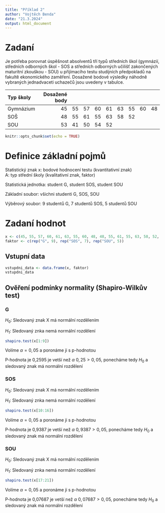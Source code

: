 ```yaml
---
title: "Příklad 2"
author: "Vojtěch Benda"
date: "21.3.2024"
output: html_document
---
```


# Zadaní
Je potřeba porovnat úspěšnost absolventů tří typů středních škol
(gymnázií, středních odborných škol - SOS a středních odborných učilišť zakončených maturitní zkouškou - SOU)
u přijímacího testu studijních předpokladů na fakultě ekonomického zaměření. Dosažené bodové výsledky náhodně vybraných
jednadvaceti uchazečů jsou uvedeny v tabulce.

|   Typ školy      |  Dosažené body      |
|:-----------------|----:|---:|----:|---:|---:|----:|---:|----:|---:|
|Gymnázium         |45| 55| 57| 60| 61| 63| 55| 60| 48|
|SOŠ         |48| 55| 61 |55| 63| 58 |52|
|SOU       |53 |41| 50 |54| 52|


```r
knitr::opts_chunk$set(echo = TRUE)
```

# Definice základní pojmů

Statistický znak x: bodové hodnocení testu (kvantitativní znak)\
                A: typ střední školy (kvalitativní znak, faktor)

Statistická jednotka: student G, student SOS, student SOU

Základní soubor: všichni studenti G, SOS, SOU

Výběrový soubor: 9 studentů G, 7 studentů SOS, 5 studentů SOU


# Zadaní hodnot

```r
x <- c(45, 55, 57, 60, 61, 63, 55, 60, 48, 48, 55, 61, 55, 63, 58, 52, 53, 41, 50, 54, 52)
faktor <- c(rep("G", 9), rep("SOS", 7), rep("SOU", 5))
```

## Vstupní data
```r
vstupdni_data <- data.frame(x, faktor)
vstupdni_data
```


## Ověření podmínky normality (Shapiro-Wilkův test)

### G

$H_0:$ Sledovaný znak X má normální rozdělením

$H_1:$ Sledovaný znka nemá normální rozdělení

```r
shapiro.test(x[1:9])
```

Volíme $\alpha = 0,05$ a poronáme ji s p-hodnotou

P-hodnota je 0,2595 je vetší než $\alpha$ $0,25>0,05$,
ponecháme tedy $H_0$ a sledovaný znak má normální rozdělení

### SOS

$H_0:$ Sledovaný znak X má normální rozdělením

$H_1:$ Sledovaný znka nemá normální rozdělení

```r
shapiro.test(x[10:16])
```

Volíme $\alpha = 0,05$ a poronáme ji s p-hodnotou

P-hodnota je 0,9387 je vetší než $\alpha$ $0,9387>0,05$,
ponecháme tedy $H_0$ a sledovaný znak má normální rozdělení

### SOU

$H_0:$ Sledovaný znak X má normální rozdělením

$H_1:$ Sledovaný znka nemá normální rozdělení

```r
shapiro.test(x[17:21])
```

Volíme $\alpha = 0,05$ a poronáme ji s p-hodnotou

P-hodnota je 0,07687 je vetší než $\alpha$ $0,07687>0,05$,
ponecháme tedy $H_0$ a sledovaný znak má normální rozdělení